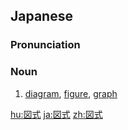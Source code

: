 ==Japanese==
{{ja-kanjitab|ず|しき|yomi=on}}

===Pronunciation===
{{ja-pron|ずしき|y=on}}

===Noun===
{{ja-noun|ずしき}}

# [[diagram]], [[figure]], [[graph]]

[[hu:図式]]
[[ja:図式]]
[[zh:図式]]